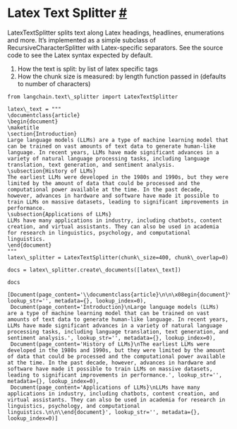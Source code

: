  Latex Text Splitter
 [#](#latex-text-splitter "Permalink to this headline")
=============================================================================
 LatexTextSplitter splits text along Latex headings, headlines, enumerations and more. It’s implemented as a simple subclass of RecursiveCharacterSplitter with Latex-specific separators. See the source code to see the Latex syntax expected by default.
1. How the text is split: by list of latex specific tags
2. How the chunk size is measured: by length function passed in (defaults to number of characters)
```
from langchain.text\_splitter import LatexTextSplitter
```
```
latex\_text = """
\documentclass{article}
\begin{document}
\maketitle
\section{Introduction}
Large language models (LLMs) are a type of machine learning model that can be trained on vast amounts of text data to generate human-like language. In recent years, LLMs have made significant advances in a variety of natural language processing tasks, including language translation, text generation, and sentiment analysis.
\subsection{History of LLMs}
The earliest LLMs were developed in the 1980s and 1990s, but they were limited by the amount of data that could be processed and the computational power available at the time. In the past decade, however, advances in hardware and software have made it possible to train LLMs on massive datasets, leading to significant improvements in performance.
\subsection{Applications of LLMs}
LLMs have many applications in industry, including chatbots, content creation, and virtual assistants. They can also be used in academia for research in linguistics, psychology, and computational linguistics.
\end{document}
"""
latex\_splitter = LatexTextSplitter(chunk\_size=400, chunk\_overlap=0)
```
```
docs = latex\_splitter.create\_documents([latex\_text])
```
```
docs
```
```
[Document(page_content='\\documentclass{article}\n\n\x08egin{document}\n\n\\maketitle', lookup_str='', metadata={}, lookup_index=0),
 Document(page_content='Introduction}\nLarge language models (LLMs) are a type of machine learning model that can be trained on vast amounts of text data to generate human-like language. In recent years, LLMs have made significant advances in a variety of natural language processing tasks, including language translation, text generation, and sentiment analysis.', lookup_str='', metadata={}, lookup_index=0),
 Document(page_content='History of LLMs}\nThe earliest LLMs were developed in the 1980s and 1990s, but they were limited by the amount of data that could be processed and the computational power available at the time. In the past decade, however, advances in hardware and software have made it possible to train LLMs on massive datasets, leading to significant improvements in performance.', lookup_str='', metadata={}, lookup_index=0),
 Document(page_content='Applications of LLMs}\nLLMs have many applications in industry, including chatbots, content creation, and virtual assistants. They can also be used in academia for research in linguistics, psychology, and computational linguistics.\n\n\\end{document}', lookup_str='', metadata={}, lookup_index=0)]
```